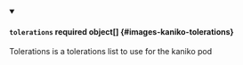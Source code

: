 


<details className="config-field" data-expandable="true" open>
<summary>

#### `tolerations` <span className="config-field-required" data-required="false">required</span> <span className="config-field-type">object[]</span> <span className="config-field-default"></span> <span className="config-field-enum"></span> {#images-kaniko-tolerations}

Tolerations is a tolerations list to use for the kaniko pod

</summary>

<PartialTolerationsreference />


</details>
